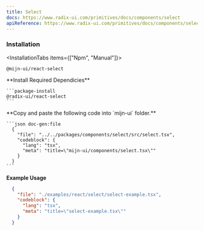 ```yaml
---
title: Select
docs: https://www.radix-ui.com/primitives/docs/components/select
apiReference: https://www.radix-ui.com/primitives/docs/components/select#api-reference
---
```



<ComponentPreview>
  <SelectExample />
</ComponentPreview>

### Installation

<InstallationTabs items={["Npm", "Manual"]}>
  <InstallationTabsContent value="Npm">
  ```package-install
  @mijn-ui/react-select
  ```
  </InstallationTabsContent>
  <InstallationTabsContent value="Manual">
  <Steps>
  <Step>
    **Install Required Dependicies**

    ```package-install
    @radix-ui/react-select
    ```

  </Step>

  <Step>
    **Copy and paste the following code into  `mijn-ui` folder.**

    ```json doc-gen:file
      {
        "file": "../../packages/components/select/src/select.tsx",
        "codeblock": {
          "lang": "tsx",
          "meta": "title=\"mijn-ui/components/select.tsx\""
        }
      }
    ```
  </Step>

</Steps>
</InstallationTabsContent>
</InstallationTabs>

**Example Usage**

```json doc-gen:file
  {
    "file": "./examples/react/select/select-example.tsx",
    "codeblock": {
      "lang": "tsx",
      "meta": "title=\"select-example.tsx\""
    }
  }
```
